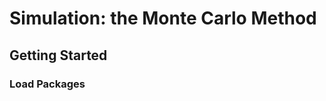 # Simulation: the Monte Carlo Method {#sec-simulation}

## Getting Started

### Load Packages

```r

```

